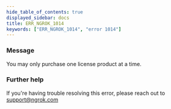 ```yaml
---
hide_table_of_contents: true
displayed_sidebar: docs
title: ERR_NGROK_1014
keywords: ["ERR_NGROK_1014", "error 1014"]
---
```


### Message

You may only purchase one license product at a time.

### Further help

If you're having trouble resolving this error, please reach out to [support@ngrok.com](mailto:support@ngrok.com?subject=Help%20with%20ERR_NGROK_1014)
